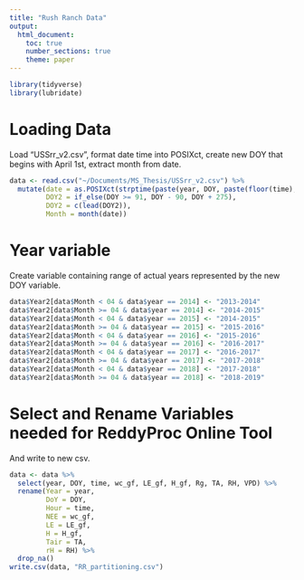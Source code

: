 ```yaml
---
title: "Rush Ranch Data"
output: 
  html_document:
    toc: true
    number_sections: true
    theme: paper
---
```


```r
library(tidyverse)
library(lubridate)
```

# Loading Data

Load "USSrr_v2.csv", format date time into POSIXct, create new DOY that begins with April 1st, extract month from date.

```r
data <- read.csv("~/Documents/MS_Thesis/USSrr_v2.csv") %>%
  mutate(date = as.POSIXct(strptime(paste(year, DOY, paste(floor(time), round((time-floor(time))*60),                               sep=":")), format="%Y %j %H:%M")),
         DOY2 = if_else(DOY >= 91, DOY - 90, DOY + 275),
         DOY2 = c(lead(DOY2)),
         Month = month(date))
```

# Year variable

Create variable containing range of actual years represented by the new DOY variable.

```r
data$Year2[data$Month < 04 & data$year == 2014] <- "2013-2014"
data$Year2[data$Month >= 04 & data$year == 2014] <- "2014-2015"
data$Year2[data$Month < 04 & data$year == 2015] <- "2014-2015"
data$Year2[data$Month >= 04 & data$year == 2015] <- "2015-2016"
data$Year2[data$Month < 04 & data$year == 2016] <- "2015-2016"
data$Year2[data$Month >= 04 & data$year == 2016] <- "2016-2017"
data$Year2[data$Month < 04 & data$year == 2017] <- "2016-2017"
data$Year2[data$Month >= 04 & data$year == 2017] <- "2017-2018"
data$Year2[data$Month < 04 & data$year == 2018] <- "2017-2018"
data$Year2[data$Month >= 04 & data$year == 2018] <- "2018-2019"

```

# Select and Rename Variables needed for ReddyProc Online Tool

And write to new csv.

```r
data <- data %>%
  select(year, DOY, time, wc_gf, LE_gf, H_gf, Rg, TA, RH, VPD) %>%
  rename(Year = year,
         DoY = DOY,
         Hour = time,
         NEE = wc_gf,
         LE = LE_gf,
         H = H_gf,
         Tair = TA,
         rH = RH) %>%
  drop_na()
write.csv(data, "RR_partitioning.csv")
```
